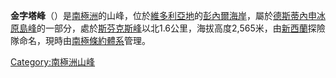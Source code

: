 {{Coord|72|16|S|165|35|E||display=title}}

'''金字塔峰'''（{{lang-en|Pyramid Peak}}）是[[南極洲|南極洲]]的山峰，位於[[維多利亞地|維多利亞地]]的[[彭內爾海岸|彭內爾海岸]]，屬於[[德斯蒂內申冰原島峰|德斯蒂內申冰原島峰]]的一部分，處於[[斯芬克斯峰|斯芬克斯峰]]以北1.6公里，海拔高度2,565米，由[[新西蘭|新西蘭]]探險隊命名，現時由[[南極條約體系|南極條約體系]]管理。

{{Antarctica-geo-stub}}
[[Category:南極洲山峰|Category:南極洲山峰]]